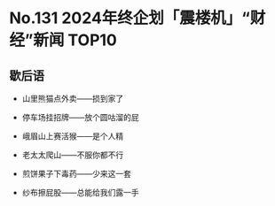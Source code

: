 # No.131 2024年终企划「震楼机」“财经”新闻 TOP10

## 歇后语

- 山里熊猫点外卖——损到家了

- 停车场挂招牌——放个圆咕溜的屁

- 峨眉山上赛活猴——是个人精

- 老太太爬山——不服你都不行

- 煎饼果子下毒药——少来这一套

- 纱布擦屁股——总能给我们露一手
